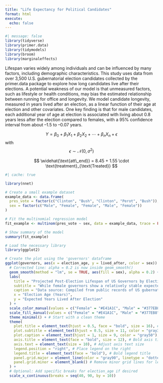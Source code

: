 ```yaml
---
title: "Life Expectancy for Political Candidates"
format: html
execute: 
  echo: false
---
```


```r
#| message: false
library(tidyverse)
library(primer.data)
library(tidymodels)
library(broom)
library(marginaleffects)
```

Lifespan varies widely among individuals and can be influenced by many factors, including demographic characteristics. This study uses data from over 3,500 U.S. gubernatorial election candidates collected by the primer.data package to explore how long candidates live after their elections. A potential weakness of our model is that unmeasured factors, such as lifestyle or health conditions, may bias the estimated relationship between running for office and longevity. We model candidate longevity, measured in years lived after an election, as a linear function of their age at election and other covariates. One key finding is that for male candidates, each additional year of age at election is associated with living about 0.8 years less after the election compared to females, with a 95% confidence interval from about –1.5 to –0.07 years.

$$
Y = \beta_0 + \beta_1 X_1 + \beta_2 X_2 + \cdots + \beta_n X_n + \epsilon
$$
with 
$$
\epsilon \sim \mathcal{N}(0, \sigma^2)
$$

$$
\widehat{\text{att\_end}} = 8.45 + 1.55 \cdot \text{treatment}_{\text{Treated}}
$$

```r
#| cache: true
```

```r
library(nnet)

# Create a small example dataset
example_data <- data.frame(
  pres_vote = factor(c("Clinton", "Bush", "Clinton", "Perot", "Bush")),
  sex = factor(c("Male", "Female", "Female", "Male", "Female"))
)

# Fit the multinomial regression model
fit_example <- multinom(pres_vote ~ sex, data = example_data, trace = FALSE)

# Show summary of the model
summary(fit_example)
```

```r
# Load the necessary library
library(ggplot2)

# Create the plot using the 'governors' dataframe
ggplot(governors, aes(x = election_age, y = lived_after, color = sex)) +
  # Corrected line: alpha = 0.2 is now inside geom_smooth()
  geom_smooth(method = "lm", se = TRUE, aes(fill = sex), alpha = 0.2) +
  labs(
    title = "Projected Post-Election Lifespan of US Governors by Election Age and Sex",
    subtitle = "While female governors show a relatively stable expected post-election lifespan regardless of age, male governors tend to have shorter expected lifespans with increasing election age.",
    caption = "Data source: Compiled from public records of US gubernatorial elections and vital statistics.", # IMPORTANT: Refine this data source to be as specific as possible if you know it!
    x = "Election Age (Years)",
    y = "Expected Years Lived After Election"
  ) +
  scale_color_manual(values = c("Female" = "#E41A1C", "Male" = "#377EB8")) + # Nicer distinct colors (e.g., from brewer.pal)
  scale_fill_manual(values = c("Female" = "#E41A1C", "Male" = "#377EB8")) + # Removed alpha here
  theme_minimal() + # Start with a clean theme
  theme(
    plot.title = element_text(hjust = 0.5, face = "bold", size = 16), # Center, bold, larger title
    plot.subtitle = element_text(hjust = 0.5, size = 11, color = "gray30"), # Center, slightly smaller, muted subtitle
    plot.caption = element_text(hjust = 1, size = 9, color = "gray50"), # Right-align, smaller, muted caption
    axis.title = element_text(face = "bold", size = 12), # Bold axis titles
    axis.text = element_text(size = 10), # Adjust axis text size
    legend.position = "right", # Place legend on the right
    legend.title = element_text(face = "bold"), # Bold legend title
    panel.grid.major = element_line(color = "gray90", linetype = "dotted"), # Lighter, dotted major grid lines
    panel.grid.minor = element_blank() # Remove minor grid lines for less clutter
  ) +
  # Optional: Add specific breaks for election_age if desired
  scale_x_continuous(breaks = seq(40, 90, by = 10))
```
